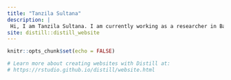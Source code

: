 ```yaml
---
title: "Tanzila Sultana"
description: |
 Hi, I am Tanzila Sultana. I am currently working as a researcher in Bangladesh Institute of Government and Management.
site: distill::distill_website
---
```


```r
knitr::opts_chunk$set(echo = FALSE)

# Learn more about creating websites with Distill at:
# https://rstudio.github.io/distill/website.html

```

